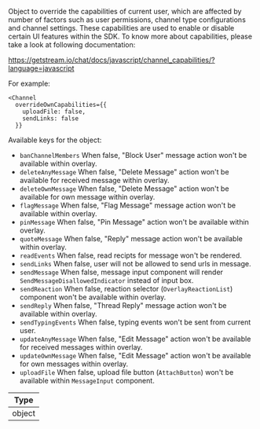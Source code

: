 Object to override the capabilities of current user, which are affected by number of factors such as user permissions, channel type configurations and channel settings.
These capabilities are used to enable or disable certain UI features within the SDK. To know more about capabilities, please take a look at following documentation:

https://getstream.io/chat/docs/javascript/channel_capabilities/?language=javascript

For example:

```tsx
<Channel
  overrideOwnCapabilities={{
    uploadFile: false,
    sendLinks: false
  }}
```

Available keys for the object:

- `banChannelMembers` When false, "Block User" message action won't be available within overlay.
- `deleteAnyMessage` When false, "Delete Message" action won't be available for received message within overlay.
- `deleteOwnMessage` When false, "Delete Message" action won't be available for own message within overlay.
- `flagMessage` When false, "Flag Message" message action won't be available within overlay.
- `pinMessage` When false, "Pin Message" action won't be available within overlay.
- `quoteMessage` When false, "Reply" message action won't be available within overlay.
- `readEvents` When false, read recipts for message won't be rendered.
- `sendLinks` When false, user will not be allowed to send urls in message.
- `sendMessage` When false, message input component will render `SendMessageDisallowedIndicator` instead of input box.
- `sendReaction` When false, reaction selector (`OverlayReactionList`) component won't be available within overlay.
- `sendReply` When false, "Thread Reply" message action won't be available within overlay.
- `sendTypingEvents` When false, typing events won't be sent from current user.
- `updateAnyMessage` When false, "Edit Message" action won't be available for received messages within overlay.
- `updateOwnMessage` When false, "Edit Message" action won't be available for own messages within overlay.
- `uploadFile` When false, upload file button (`AttachButton`) won't be available within `MessageInput` component.

| Type   |
| ------ |
| object |
